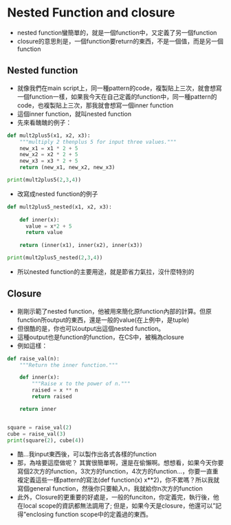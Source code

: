 # Nested Function and closure  

* nested function蠻簡單的，就是一個function中，又定義了另一個function  
* closure的意思則是，一個function要return的東西，不是一個值，而是另一個function  

## Nested function

* 就像我們在main script上，同一種pattern的code，複製貼上三次，就會想寫一個function一樣，如果我今天在自己定義的function中，同一種pattern的code，也複製貼上三次，那我就會想寫一個inner function\
* 這個inner function，就叫nested function
* 先來看醜醜的例子：  

```python
def mult2plus5(x1, x2, x3):
    """multiply 2 thenplus 5 for input three values."""
    new_x1 = x1 * 2 + 5
    new_x2 = x2 * 2 + 5
    new_x3 = x3 * 2 + 5
    return (new_x1, new_x2, new_x3)

print(mult2plus5(2,3,4))
```

* 改寫成nested function的例子  

```python
def mult2plus5_nested(x1, x2, x3):
    
    def inner(x):
      value = x*2 + 5
      return value
    
    return (inner(x1), inner(x2), inner(x3))

print(mult2plus5_nested(2,3,4))    
```

* 所以nested function的主要用途，就是節省力氣拉，沒什麼特別的  

## Closure

* 剛剛示範了nested function，他被用來簡化原function內部的計算。但原function所output的東西，還是一般的value(在上例中，是tuple)\
* 但很酷的是，你也可以output出這個nested function。\
* 這種output也是function的function，在CS中，被稱為closure\
* 例如這樣：

```python
def raise_val(n):
    """Return the inner function."""

    def inner(x):
        """Raise x to the power of n."""
        raised = x ** n
        return raised

    return inner


square = raise_val(2)
cube = raise_val(3)
print(square(2), cube(4))
```

* 酷...我input東西後，可以製作出各式各樣的function\
* 那，為啥要這麼做呢？ 其實很簡單啊，還是在偷懶啊。想想看，如果今天你要寫個2次方的function，3次方的function，4次方的function...，你要一直重複定義這些一樣pattern的寫法(def function(x) x\*\*2)，你不累嗎？所以我就寫個general function，然後你只要輸入n，我就給你n次方的function\
* 此外，Closure的更重要的好處是，一般的funciton，你定義完，執行後，他在local scope的資訊都無法調用了; 但是，如果今天是closure，他還可以"記得"enclosing function scope中的定義過的東西。
